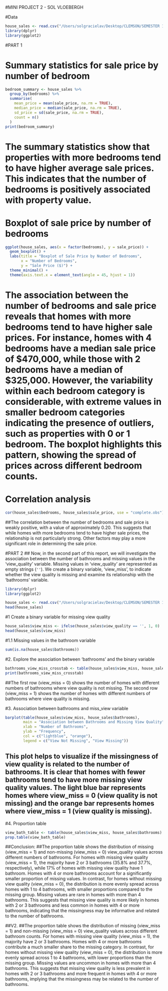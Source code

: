 #MINI PROJECT 2 - SOL VLOEBERGH

#Data
```r
house_sales <- read.csv("/Users/solgracielav/Desktop/CLEMSON/SEMESTER 1/S2408-DSA-8010 Statistical Methods I - 401 - 86445/MINI PROJECT 2/pierce_co_house_sales.csv")
library(dplyr)
library(ggplot2)
```

#PART 1

# Summary statistics for sale price by number of bedroom
```r
bedroom_summary <- house_sales %>%
  group_by(bedrooms) %>%
  summarise(
    mean_price = mean(sale_price, na.rm = TRUE),
    median_price = median(sale_price, na.rm = TRUE),
    sd_price = sd(sale_price, na.rm = TRUE),
    count = n()
  )
print(bedroom_summary)
```
# The summary statistics show that properties with more bedrooms tend to have higher average sale prices. This indicates that the number of bedrooms is positively associated with property value.

# Boxplot of sale price by number of bedrooms
```r
ggplot(house_sales, aes(x = factor(bedrooms), y = sale_price)) +
  geom_boxplot() +
  labs(title = "Boxplot of Sale Price by Number of Bedrooms",
       x = "Number of Bedrooms",
       y = "Sale Price ($)") +
  theme_minimal() +
  theme(axis.text.x = element_text(angle = 45, hjust = 1))
```
# The association between the number of bedrooms and sale price reveals that homes with more bedrooms tend to have higher sale prices. For instance, homes with 4 bedrooms have a median sale price of $470,000, while those with 2 bedrooms have a median of $325,000. However, the variability within each bedroom category is considerable, with extreme values in smaller bedroom categories indicating the presence of outliers, such as properties with 0 or 1 bedroom. The boxplot highlights this pattern, showing the spread of prices across different bedroom counts.

# Correlation analysis
```r
cor(house_sales$bedrooms, house_sales$sale_price, use = "complete.obs")
```

##The correlation between the number of bedrooms and sale price is weakly positive, with a value of approximately 0.20. This suggests that while homes with more bedrooms tend to have higher sale prices, the relationship is not particularly strong. Other factors may play a more significant role in determining the sale price.

#PART 2
## Now, in the second part of this report, we will investigate the association between the number of bathrooms and missing values in the 'view_quality' variable. Missing values in 'view_quality' are represented as empty strings (`''`). We create a binary variable, 'view_miss', to indicate whether the view quality is missing and examine its relationship with the 'bathrooms' variable.

```r
library(dplyr)
library(ggplot2)
```

```r
house_sales <- read.csv("/Users/solgracielav/Desktop/CLEMSON/SEMESTER 1/S2408-DSA-8010 Statistical Methods I - 401 - 86445/MINI PROJECT 2/pierce_co_house_sales.csv")
head(house_sales)
```


#1 Create a binary variable for missing view quality
```r
house_sales$view_miss <- ifelse(house_sales$view_quality == '', 1, 0)
head(house_sales$view_miss)
```


#1.1 Missing values in the bathroom variable
```r
sum(is.na(house_sales$bathrooms))
```


#2. Explore the association between 'bathrooms' and the binary variable
```r
bathrooms_view_miss_crosstab <- table(house_sales$view_miss, house_sales$bathrooms)
print(bathrooms_view_miss_crosstab)
```
##The first row (view_miss = 0) shows the number of homes with different numbers of bathrooms where view quality is not missing. The second row (view_miss = 1) shows the number of homes with different numbers of bathrooms where view quality is missing.


#3. Association between bathrooms and miss_view variable
```r
barplot(table(house_sales$view_miss, house_sales$bathrooms),
        main = "Association between Bathrooms and Missing View Quality",
        xlab = "Number of Bathrooms",
        ylab = "Frequency",
        col = c("lightblue", "orange"),
        legend = c("View Not Missing", "View Missing"))
```

## This plot helps to visualize if the missingness of view quality is related to the number of bathrooms. It is clear that homes with fewer bathrooms tend to have more missing view quality values. The light blue bar represents homes where view_miss = 0 (view quality is not missing) and the orange bar represents homes where view_miss = 1 (view quality is missing).


#4. Proportion table
```r
view_bath_table <- table(house_sales$view_miss, house_sales$bathrooms)
prop.table(view_bath_table)
```


##Conclusion:
##The proportion table shows the distribution of missing (view_miss = 1) and non-missing (view_miss = 0) view_quality values across different numbers of bathrooms. For homes with missing view quality (view_miss = 1), the majority have 2 or 3 bathrooms (35.8% and 37.7%, respectively), while 17% of homes with missing view quality have 1 bathroom. Homes with 4 or more bathrooms account for a significantly smaller proportion of missing values. In contrast, for homes without missing view quality (view_miss = 0), the distribution is more evenly spread across homes with 1 to 4 bathrooms, with smaller proportions compared to the missing group. Missing values are rare in homes with more than 4 bathrooms. This suggests that missing view quality is more likely in homes with 2 or 3 bathrooms and less common in homes with 4 or more bathrooms, indicating that the missingness may be informative and related to the number of bathrooms.

##V2.
##The proportion table shows the distribution of missing (view_miss = 1) and non-missing (view_miss = 0) view_quality values across different bathroom counts. For homes with missing view quality (view_miss = 1), the majority have 2 or 3 bathrooms. Homes with 4 or more bathrooms contribute a much smaller share to the missing category. In contrast, for homes without missing view quality (view_miss = 0), the distribution is more evenly spread across 1 to 4 bathrooms, with lower proportions than the missing group. Missing values are uncommon in homes with more than 4 bathrooms. This suggests that missing view quality is less prevalent in homes with 2 or 3 bathrooms and more frequent in homes with 4 or more bathrooms, implying that the missingness may be related to the number of bathrooms.
